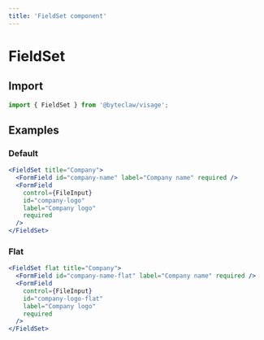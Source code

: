 ```yaml
---
title: 'FieldSet component'
---
```


# FieldSet

## Import

```js transpile=false
import { FieldSet } from '@byteclaw/visage';
```

## Examples

### Default

```jsx live=true
<FieldSet title="Company">
  <FormField id="company-name" label="Company name" required />
  <FormField
    control={FileInput}
    id="company-logo"
    label="Company logo"
    required
  />
</FieldSet>
```

### Flat

```jsx live=true
<FieldSet flat title="Company">
  <FormField id="company-name-flat" label="Company name" required />
  <FormField
    control={FileInput}
    id="company-logo-flat"
    label="Company logo"
    required
  />
</FieldSet>
```
